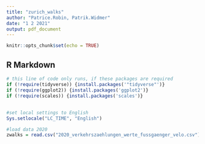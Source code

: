 ```yaml
---
title: "zurich_walks"
author: "Patrice.Robin, Patrik.Widmer"
date: "1 2 2021"
output: pdf_document
---
```


```r
knitr::opts_chunk$set(echo = TRUE)
```

## R Markdown


```r
# this line of code only runs, if these packages are required
if (!require(tidyverse)) {install.packages('"tidyverse"')}
if (!require(ggplot2)) {install.packages('ggplot2')}
if (!require(scales)) {install.packages('scales')}
```


## 

```r
#set local settings to English
Sys.setlocale("LC_TIME", "English")

#load data 2020
zwalks = read.csv("2020_verkehrszaehlungen_werte_fussgaenger_velo.csv")
```



